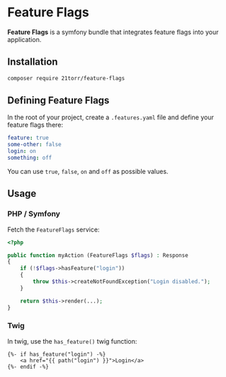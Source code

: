 # Feature Flags

**Feature Flags** is a symfony bundle that integrates feature flags into your application.


## Installation

```bash
composer require 21torr/feature-flags
```


## Defining Feature Flags

In the root of your project, create a `.features.yaml` file and define your feature flags there:

```yaml
feature: true
some-other: false
login: on
something: off
```

You can use `true`, `false`, `on` and `off` as possible values.


## Usage
### PHP / Symfony

Fetch the `FeatureFlags` service:

```php
<?php

public function myAction (FeatureFlags $flags) : Response
{
	if (!$flags->hasFeature("login"))
	{
		throw $this->createNotFoundException("Login disabled.");
	}

	return $this->render(...);
}
```


### Twig

In twig, use the `has_feature()` twig function:

```twig
{%- if has_feature("login") -%}
	<a href="{{ path("login") }}">Login</a>
{%- endif -%}
```

